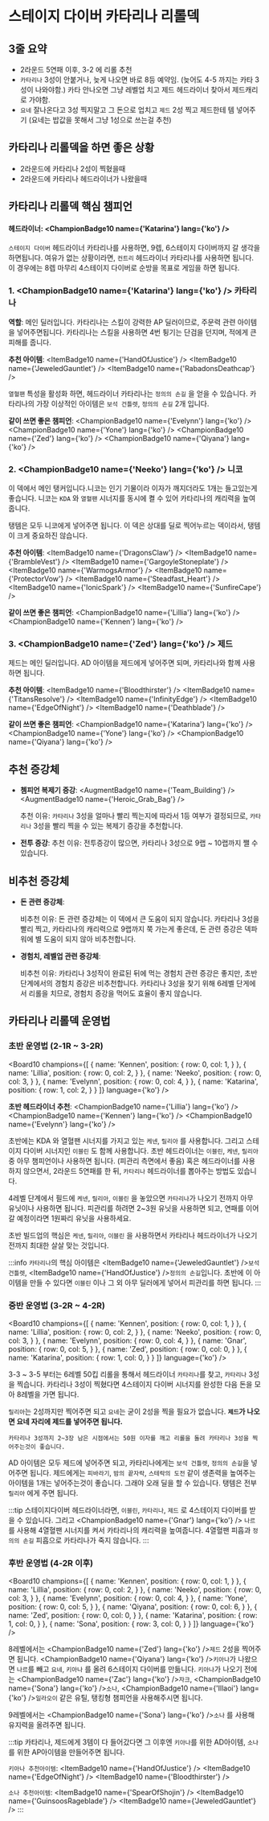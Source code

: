 # 스테이지 다이버 카타리나 리롤덱

## 3줄 요약
- 2라운드 5연패 이후, 3-2 에 리롤 추천
- `카타리나` 3성이 안붙거나, 늦게 나오면 바로 8등 예약임. (늦어도 4-5 까지는 카타 3성이 나와야함.) 카타 안나오면 그냥 레벨업 치고 제드 헤드라이너 찾아서 제드캐리로 가야함.
- `요네` 잘나온다고 3성 찍지말고 그 돈으로 업치고 `제드` 2성 찍고 제드한테 템 넣어주기 (요네는 밥값을 못해서 그냥 1성으로 쓰는걸 추천)

<Gap/>

## 카타리나 리롤덱을 하면 좋은 상황
- 2라운드에 카타리나 2성이 찍혔을때
- 2라운드에 카타리나 헤드라이너가 나왔을때

## 카타리나 리롤덱 핵심 챔피언

#### 헤드라이너: <ChampionBadge10 name={'Katarina'} lang={'ko'} />
`스테이지 다이버` 헤드라이너 카타리나를 사용하면, 9렙, 6스테이지 다이버까지 갈 생각을 하면됩니다.
여유가 없는 상황이라면, `컨트리` 헤드라이너 카타리나를 사용하면 됩니다. 이 경우에는 8렙 마무리 4스테이지 다이버로 순방을 목표로 게임을 하면 됩니다.

### 1. <ChampionBadge10 name={'Katarina'} lang={'ko'} /> **카타리나**

**역할**:
메인 딜러입니다. 카타리나는 스킬이 강력한 AP 딜러이므로, 주문력 관련 아이템을 넣어주면됩니다.
카타리나는 스킬을 사용하면 4번 튕기는 단검을 던지며, 적에게 큰 피해를 줍니다.

**추천 아이템**: <ItemBadge10 name={'HandOfJustice'} /> <ItemBadge10 name={'JeweledGauntlet'} /> <ItemBadge10 name={'RabadonsDeathcap'} />

`열혈팬` 특성을 활성화 하면, 헤드라이너 카타리나는 `정의의 손길` 을 얻을 수 있습니다.
카타리나의 가장 이상적인 아이템은 `보석 건틀렛`, `정의의 손길` 2개 입니다.

<Gap />

**같이 쓰면 좋은 챔피언**: <ChampionBadge10 name={'Evelynn'} lang={'ko'} /> <ChampionBadge10 name={'Yone'} lang={'ko'} /> <ChampionBadge10 name={'Zed'} lang={'ko'} /> <ChampionBadge10 name={'Qiyana'} lang={'ko'} />

### 2. <ChampionBadge10 name={'Neeko'} lang={'ko'} /> **니코**
이 덱에서 메인 탱커입니다.니코는 인기 기물이라 이자가 깨지더라도 1개는 들고있는게 좋습니다.
니코는 `KDA` 와 `열혈팬` 시너지를 동시에 켤 수 있어 카타리나의 캐리력을 높여줍니다.

탱템은 모두 니코에게 넣어주면 됩니다. 이 덱은 상대를 딜로 찍어누르는 덱이라서, 탱템이 크게 중요하진 않습니다.

**추천 아이템**: <ItemBadge10 name={'DragonsClaw'} /> <ItemBadge10 name={'BrambleVest'} /> <ItemBadge10 name={'GargoyleStoneplate'} /> <ItemBadge10 name={'WarmogsArmor'} /> <ItemBadge10 name={'ProtectorVow'} /> <ItemBadge10 name={'Steadfast_Heart'} /> <ItemBadge10 name={'IonicSpark'} /> <ItemBadge10 name={'SunfireCape'} />

<Gap />

**같이 쓰면 좋은 챔피언**: <ChampionBadge10 name={'Lillia'} lang={'ko'} /> <ChampionBadge10 name={'Kennen'} lang={'ko'} />

<Gap />

### 3. <ChampionBadge10 name={'Zed'} lang={'ko'} /> **제드**
제드는 메인 딜러입니다. AD 아이템을 제드에게 넣어주면 되며, 카타리나와 함께 사용하면 됩니다.

**추천 아이템**: <ItemBadge10 name={'Bloodthirster'} /> <ItemBadge10 name={'TitansResolve'} /> <ItemBadge10 name={'InfinityEdge'} /> <ItemBadge10 name={'EdgeOfNight'} /> <ItemBadge10 name={'Deathblade'} />
<Gap />

**같이 쓰면 좋은 챔피언**: <ChampionBadge10 name={'Katarina'} lang={'ko'} /> <ChampionBadge10 name={'Yone'} lang={'ko'} /> <ChampionBadge10 name={'Qiyana'} lang={'ko'} />

## 추천 증강체

- **쳄피언 복제기 증강**: <AugmentBadge10 name={'Team_Building'} /> <AugmentBadge10 name={'Heroic_Grab_Bag'} />

  추천 이유: `카타리나` 3성을 얼마나 빨리 찍는지에 따라서 1등 여부가 결정되므로, `카타리나` 3성을 빨리 찍을 수 있는 복제기 증강을 추천합니다.

- **전투 증강**:
  추천 이유: 전투증강이 많으면, 카타리나 3성으로 9랩 ~ 10랩까지 쨀 수 있습니다.

## 비추천 증강체

- **돈 관련 증강체**:

  비추천 이유: 돈 관련 증강체는 이 덱에서 큰 도움이 되지 않습니다. 카타리나 3성을 빨리 찍고, 카타리나의 캐리력으로 9랩까지 쭉 가는게 좋은데, 돈 관련 증강은 덱파워에 별 도움이 되지 않아 비추천합니다.

- **경험치, 레벨업 관련 증강체**:

  비추천 이유: 카타리나 3성작이 완료된 뒤에 먹는 경험치 관련 증강은 좋지만, 초반단계에서의 경험치 증강은 비추천합니다. 카타리나 3성을 찾기 위해 6레벨 단게에서 리롤을 치므로, 경험치 증강을 먹어도 효율이 좋지 않습니다.

<Gap />

## 카타리나 리롤덱 운영법

### 초반 운영법 (2-1R ~ 3-2R)


<Board10 champions={[
  {
    name: 'Kennen',
    position: {
      row: 0,
      col: 1,
    }
  },
  {
    name: 'Lillia',
    position: {
      row: 0,
      col: 2,
    }
  },
  {
    name: 'Neeko',
    position: {
      row: 0,
      col: 3,
    }
  },
  {
    name: 'Evelynn',
    position: {
      row: 0,
      col: 4,
    }
  },
  {
    name: 'Katarina',
    position: {
      row: 1,
      col: 2,
    }
  }
]} language={'ko'} />

**초반 헤드라이너 추천**: <ChampionBadge10 name={'Lillia'} lang={'ko'} /> <ChampionBadge10 name={'Kennen'} lang={'ko'} /> <ChampionBadge10 name={'Evelynn'} lang={'ko'} />

초반에는 KDA 와 열혈팬 시너지를 가지고 있는 `케넨`, `릴리아` 를 사용합니다.
그리고 스테이지 다이버 시너지인 `이블린` 도 함께 사용합니다.
초반 헤드라이너는 `이블린`, `케넨`, `릴리아` 중 아무 챔피언이나 사용하면 됩니다. (피관리 측면에서 좋음)
혹은 헤드라이너를 사용하지 않으면서, 2라운드 5연패를 한 뒤, `카타리나` 헤드라이너를 뽑아주는 방법도 있습니다.

4레벨 단계에서 필드에 `케넨`, `릴리아`, `이블린` 을 놓았으면 `카타리나`가 나오기 전까지 아무 유닛이나 사용하면 됩니다.
피관리를 하려면 2~3원 유닛을 사용하면 되고, 연패를 이어갈 예정이라면 1원짜리 유닛을 사용하세요.

초반 빌드업의 핵심은 `케넨`, `릴리아`, `이블린` 을 사용하면서 카타리나 헤드라이너가 나오기 전까지 최대한 살살 맞는 것입니다.

:::info
`카타리나`의 핵심 아이템은 <ItemBadge10 name={'JeweledGauntlet'} />`보석 건틀렛`, <ItemBadge10 name={'HandOfJustice'} />`정의의 손길`입니다.
초반에 이 아이템을 만들 수 있다면 `이블린` 이나 그 외 아무 딜러에게 넣어서 피관리를 하면 됩니다.
:::

### 중반 운영법 (3-2R ~ 4-2R)

<Board10 champions={[
  {
    name: 'Kennen',
    position: {
      row: 0,
      col: 1,
    }
  },
  {
    name: 'Lillia',
    position: {
      row: 0,
      col: 2,
    }
  },
  {
    name: 'Neeko',
    position: {
      row: 0,
      col: 3,
    }
  },
  {
    name: 'Evelynn',
    position: {
      row: 0,
      col: 4,
    }
  },
  {
    name: 'Gnar',
    position: {
      row: 0,
      col: 5,
    }
  },
  {
    name: 'Zed',
    position: {
      row: 0,
      col: 0,
    }
  },
  {
    name: 'Katarina',
    position: {
      row: 1,
      col: 0,
    }
  }
]} language={'ko'} />

<Gap />

3-3 ~ 3-5 부터는 6레벨 50킵 리롤을 통해서 헤드라이너 `카타리나`를 찾고, `카타리나` 3성을 찍습니다.
카타리나 3성이 찍혔다면 4스테이지 다이버 시너지를 완성한 다음 돈을 모아 8레벨을 가면 됩니다.

`릴리아`는 2성까지만 찍어주면 되고 `요네`는 굳이 2성을 찍을 필요가 없습니다.
**`제드`가 나오면 요네 자리에 제드를 넣어주면 됩니다.**

```
카타리나 3성까지 2~3장 남은 시점에서는 50원 이자를 깨고 리롤을 돌려 카타리나 3성을 찍어주는것이 좋습니다.
```

AD 아이템은 모두 제드에 넣어주면 되고, 카타리나에게는 `보석 건틀렛`, `정의의 손길`을 넣어주면 됩니다.
제드에게는 `피바라기`, `밤의 끝자락`, `스테락의 도전` 같이 생존력을 높여주는 아이템을 1개는 넣어주는것이 좋습니다.
그래야 오래 딜을 할 수 있습니다.
탱템은 전부 `릴리아` 에게 주면 됩니다.

:::tip
스테이지다이버 헤드라이너라면, `이블린`, `카타리나`, `제드` 로 4스테이지 다이버를 받을 수 있습니다.
그리고 <ChampionBadge10 name={'Gnar'} lang={'ko'} /> `나르`를 사용해 4열혈팬 시너지를 켜서 카타리나의 캐리력을 높여줍니다. 4열혈팬 피흡과 `정의의 손길` 피흡으로 카타리나가 죽지 않습니다.
:::

### 후반 운영법 (4-2R 이후)

<Board10 champions={[
  {
    name: 'Kennen',
    position: {
      row: 0,
      col: 1,
    }
  },
  {
    name: 'Lillia',
    position: {
      row: 0,
      col: 2,
    }
  },
  {
    name: 'Neeko',
    position: {
      row: 0,
      col: 3,
    }
  },
  {
    name: 'Evelynn',
    position: {
      row: 0,
      col: 4,
    }
  },
  {
    name: 'Yone',
    position: {
      row: 0,
      col: 5,
    }
  },
  {
    name: 'Qiyana',
    position: {
      row: 0,
      col: 6,
    }
  },
  {
    name: 'Zed',
    position: {
      row: 0,
      col: 0,
    }
  },
  {
    name: 'Katarina',
    position: {
      row: 1,
      col: 0,
    }
  },
  {
    name: 'Sona',
    position: {
      row: 3,
      col: 0,
    }
  }
]} language={'ko'} />

8레벨에서는 <ChampionBadge10 name={'Zed'} lang={'ko'} />`제드` 2성을 찍어주면 됩니다. <ChampionBadge10 name={'Qiyana'} lang={'ko'} />`키아나`가 나왔으면 `나르`를 빼고 `요네`, `키아나` 를 올려 6스테이지 다이버를 만듦니다.
`키아나`가 나오기 전에는 <ChampionBadge10 name={'Zac'} lang={'ko'} />`자크`, <ChampionBadge10 name={'Sona'} lang={'ko'} />`소나`, <ChampionBadge10 name={'Illaoi'} lang={'ko'} />`일라오이` 같은 유틸, 탱킹형 챔피언을 사용해주시면 됩니다.

9레벨에서는 <ChampionBadge10 name={'Sona'} lang={'ko'} />`소나` 를 사용해 유지력을 올려주면 됩니다.

:::tip
카타리나, 제드에게 3템이 다 들어갔다면 그 이후엔 `키아나`를 위한 AD아이템, `소나`를 위한 AP아이템을 만들어주면 됩니다.

`키아나 추천아이템`:  <ItemBadge10 name={'HandOfJustice'} /> <ItemBadge10 name={'EdgeOfNight'} />  <ItemBadge10 name={'Bloodthirster'} />

`소나 추천아이템`: <ItemBadge10 name={'SpearOfShojin'} /> <ItemBadge10 name={'GuinsoosRageblade'} /> <ItemBadge10 name={'JeweledGauntlet'} />
:::





